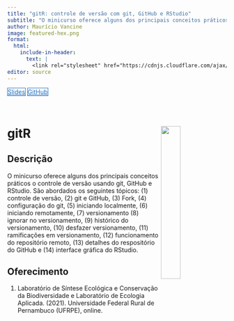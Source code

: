 ```yaml
---
title: "gitR: controle de versão com git, GitHub e RStudio"
subtitle: "O minicurso oferece alguns dos principais conceitos práticos o controle de versão usando git, GitHub e RStudio."
author: Maurício Vancine
image: featured-hex.png
format:
  html:
    include-in-header: 
      text: |
        <link rel="stylesheet" href="https://cdnjs.cloudflare.com/ajax/libs/font-awesome/6.5.0/css/all.min.css">
editor: source
---
```


<div class="mt-4 d-flex flex-row flex-wrap gap-1 justify-content-left justify-content-sm-start" role="group" aria-label="Links">
  <a href="https://mauriciovancine.github.io/workshop-git-github-rstudio/slides/slides.html" class="btn btn-custom text-capitalize" target="_blank"><i class="fas fa-images me-1"></i>Slides</a>
  <a href="https://github.com/mauriciovancine/workshop-git-github-rstudio" class="btn btn-custom text-capitalize" target="_blank"><i class="fab fa-github me-1"></i>GitHub</a>
</div>

<style>
  .btn-custom {
    background-color: white;
    border: 1px solid #1c6cbe; /* Borda azul */
    color: #1c6cbe; /* Texto azul */
    transition: background-color 0.3s, color 0.3s;
  }
  .btn-custom:hover {
    background-color: #1c6cbe; /* Cor de fundo azul ao passar o mouse */
    color: white; /* Texto branco */
  }
</style>

<br>

# **gitR** <img src="featured-hex.png" align="right" width="30%" min-width="120px"/>

## Descrição

O minicurso oferece alguns dos principais conceitos práticos o controle de versão usando git, GitHub e RStudio. São abordados os seguintes tópicos: (1) controle de versão, (2) git e GitHub, (3) Fork, (4) configuração do git, (5) iniciando localmente, (6) iniciando remotamente, (7) versionamento (8) ignorar no versionamento, (9) histórico do versionamento, (10) desfazer versionamento, (11) ramificações em versionamento, (12) funcionamento do repositório remoto, (13) detalhes do respositório do GitHub e (14) interface gráfica do RStudio.

## Oferecimento

1. Laboratório de Síntese Ecológica e Conservação da Biodiversidade e Laboratório de Ecologia Aplicada. (2021). Universidade Federal Rural de Pernambuco (UFRPE), online.
